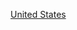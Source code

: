 {{EstcatCountryCentury|20|21|20|22|3|美國|United States}}
{{Commons category|Establishments in the United States in the 21st century}}
[[Category:21世纪北美洲建立|United States]]